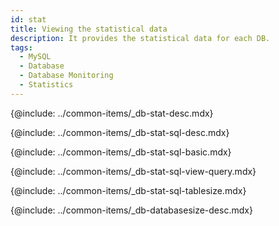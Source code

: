 ```yaml
---
id: stat
title: Viewing the statistical data
description: It provides the statistical data for each DB.
tags:
  - MySQL
  - Database
  - Database Monitoring
  - Statistics
---
```



<!-- 개요 -->

{@include: ../common-items/_db-stat-desc.mdx}

<!-- SQL 통계 -->

{@include: ../common-items/_db-stat-sql-desc.mdx}

<!-- SQL 통계 기본 사용 안내 -->

{@include: ../common-items/_db-stat-sql-basic.mdx} 

<!-- 쿼리별 수행 추이, 자세히 보기 -->

{@include: ../common-items/_db-stat-sql-view-query.mdx}

<!-- 테이블 사이즈 증감 -->

{@include: ../common-items/_db-stat-sql-tablesize.mdx}

<!-- 데이터베이스 사이즈 -->

{@include: ../common-items/_db-databasesize-desc.mdx}
